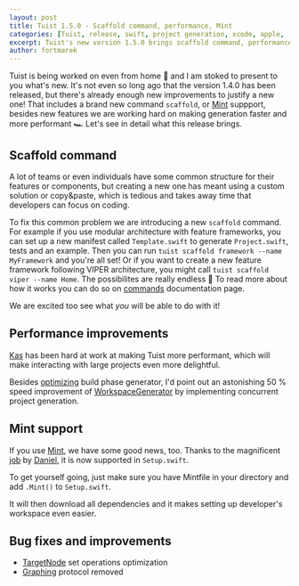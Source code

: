 ```yaml
---
layout: post
title: Tuist 1.5.0 - Scaffold command, performance, Mint
categories: [Tuist, release, swift, project generation, xcode, apple, '1.5.0']
excerpt: Tuist's new version 1.5.0 brings scaffold command, performance improvements and Mint support
author: fortmarek
---
```


Tuist is being worked on even from home 🏡 and I am stoked to present to you what's new.
It's not even so long ago that the version 1.4.0 has been released, but there's already enough new improvements to justify a new one!
That includes a brand new command `scaffold`, or [Mint](https://github.com/yonaskolb/Mint) suppport, besides new features we are working hard on making generation faster and more performant 🏎
Let's see in detail what this release brings.

## Scaffold command

A lot of teams or even individuals have some common structure for their features or components,
but creating a new one has meant using a custom solution or copy&paste,
which is tedious and takes away time that developers can focus on coding.

To fix this common problem we are introducing a new `scaffold` command.
For example if you use modular architecture with feature frameworks,
you can set up a new manifest called `Template.swift` to generate
`Project.swift`, tests and an example.
Then you can run `tuist scaffold framework --name MyFramework` and you're all set!
Or if you want to create a new feature framework following VIPER architecture,
you might call `tuist scaffold viper --name Home`. The possibilites are really endless 🙂
To read more about how it works you can do so on [commands](/docs/commands/scaffold/) documentation page.

We are excited too see what _you_ will be able to do with it!

## Performance improvements

[Kas](https://github.com/kwridan) has been hard at work at making Tuist more performant,
which will make interacting with large projects even more delightful.

Besides [optimizing](https://github.com/Tuist/Tuist/pull/1094) build phase generator,
I'd point out an astonishing 50 % speed improvement of [WorkspaceGenerator](https://github.com/Tuist/Tuist/pull/1096)
by implementing concurrent project generation.

## Mint support

If you use [Mint](https://github.com/yonaskolb/Mint),
we have some good news, too.
Thanks to the magnificent [job](https://github.com/Tuist/Tuist/pull/1131) by [Daniel](https://github.com/mollyIV),
it is now supported in `Setup.swift`.

To get yourself going, just make sure you have Mintfile in your directory
and add `.Mint()` to `Setup.swift`.

It will then download all dependencies
and it makes setting up developer's workspace even easier.

## Bug fixes and improvements

- [TargetNode](https://github.com/Tuist/Tuist/pull/1095) set operations optimization
- [Graphing](https://github.com/Tuist/Tuist/pull/1128) protocol removed
